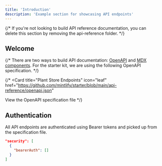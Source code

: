 ```yaml
---
title: 'Introduction'
description: 'Example section for showcasing API endpoints'
---
```


{/* <Note>
  If you're not looking to build API reference documentation, you can delete
  this section by removing the api-reference folder.
</Note> */}

## Welcome

{/* There are two ways to build API documentation: [OpenAPI](https://mintlify.com/docs/api-playground/openapi/setup) and [MDX components](https://mintlify.com/docs/api-playground/mdx/configuration). For the starter kit, we are using the following OpenAPI specification. */}

{/* <Card
  title="Plant Store Endpoints"
  icon="leaf"
  href="https://github.com/mintlify/starter/blob/main/api-reference/openapi.json"
>
  View the OpenAPI specification file
</Card> */}

## Authentication

All API endpoints are authenticated using Bearer tokens and picked up from the specification file.

```json
"security": [
  {
    "bearerAuth": []
  }
]
```
